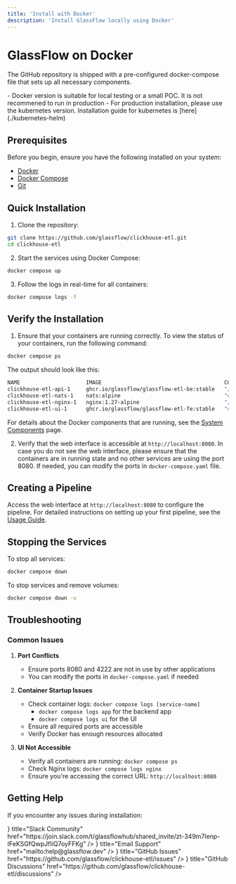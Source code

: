 ```yaml
---
title: 'Install with Docker'
description: 'Install GlassFlow locally using Docker'
---
```


# GlassFlow on Docker

The GitHub repository is shipped with a pre-configured docker-compose file that sets up all necessary components.

<Callout type="warning">
- Docker version is suitable for local testing or a small POC. It is not recommened to run in production
- For production installatiion, please use the kubernetes version. Installation guide for kubernetes is [here](./kubernetes-helm)
</Callout>


## Prerequisites

Before you begin, ensure you have the following installed on your system:

- [Docker](https://docs.docker.com/get-docker/)
- [Docker Compose](https://docs.docker.com/compose/install/)
- [Git](https://git-scm.com/downloads)

## Quick Installation

1. Clone the repository:
```bash
git clone https://github.com/glassflow/clickhouse-etl.git
cd clickhouse-etl
```

2. Start the services using Docker Compose:
```bash
docker compose up
```

3. Follow the logs in real-time for all containers:
```bash
docker compose logs -f
```

## Verify the Installation

1. Ensure that your containers are running correctly. To view the status of your containers, run the following command:
```bash
docker compose ps
```
The output should look like this:

```bash
NAME                     IMAGE                                       COMMAND                  SERVICE   CREATED              STATUS          PORTS                                                                                                                          
clickhouse-etl-api-1     ghcr.io/glassflow/glassflow-etl-be:stable   "/sbin/tini -- /usr/…"   api       About a minute ago   Up 20 seconds                                                                                                                                  
clickhouse-etl-nats-1    nats:alpine                                 "docker-entrypoint.s…"   nats      About a minute ago   Up 20 seconds   6222/tcp, 0.0.0.0:4222->4222/tcp, 8222/tcp                                                                                     
clickhouse-etl-nginx-1   nginx:1.27-alpine                           "/docker-entrypoint.…"   nginx     About a minute ago   Up 20 seconds   80/tcp, 0.0.0.0:8080-8081->8080-8081/tcp                                                                                       
clickhouse-etl-ui-1      ghcr.io/glassflow/glassflow-etl-fe:stable   "docker-entrypoint.s…"   ui        About a minute ago   Up 20 seconds   8080/tcp                                                                                                                       
```

For details about the Docker components that are running, see the [System Components](/architecture/system-components) page.

2. Verify that the web interface is accessible at `http://localhost:8080`. In case you do not see the web interface, 
please ensure that the containers are in running state and no other services are using the port 8080. If needed, you can modify the ports in `docker-compose.yaml` file.                                                                                                    

## Creating a Pipeline

Access the web interface at `http://localhost:8080` to configure the pipeline. 
For detailed instructions on setting up your first pipeline, see the [Usage Guide](/pipeline/usage).

## Stopping the Services

To stop all services:

```bash
docker compose down
```

To stop services and remove volumes:

```bash
docker compose down -v
```

## Troubleshooting

### Common Issues

1. **Port Conflicts**
   - Ensure ports 8080 and 4222 are not in use by other applications
   - You can modify the ports in `docker-compose.yaml` if needed

2. **Container Startup Issues**
   - Check container logs: `docker compose logs [service-name]` 
      - `docker compose logs app` for the backend app 
      - `docker compose logs ui` for the UI
   - Ensure all required ports are accessible
   - Verify Docker has enough resources allocated

3. **UI Not Accessible**
   - Verify all containers are running: `docker compose ps`
   - Check Nginx logs: `docker compose logs nginx`
   - Ensure you're accessing the correct URL: `http://localhost:8080`


## Getting Help

If you encounter any issues during installation:

<Cards>
    <Cards.Card icon={<DiscordIcon />} title="Slack Community" href="https://join.slack.com/t/glassflowhub/shared_invite/zt-349m7lenp-IFeKSGfQwpJfIiQ7oyFFKg" />
    <Cards.Card icon={<GlobeIcon />} title="Email Support" href="mailto:help@glassflow.dev" />
    <Cards.Card icon={<GitHubIcon />} title="GitHub Issues" href="https://github.com/glassflow/clickhouse-etl/issues" />
    <Cards.Card icon={<GitHubIcon />} title="GitHub Discussions" href="https://github.com/glassflow/clickhouse-etl/discussions" />
</Cards>